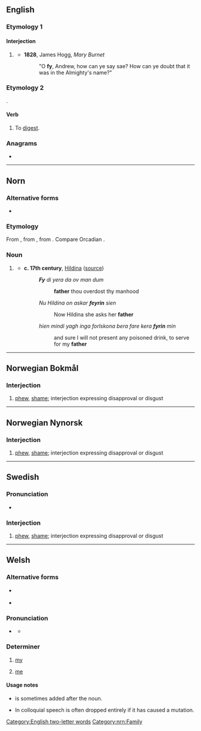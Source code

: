 {{also|Fy|FY|-fy|fy.}}
==English==

===Etymology 1===

====Interjection====
{{en-interj}}

# {{lb|en|archaic}} {{alternative form of|en|fie}}
#* '''1828''', James Hogg, ''Mary Burnet''
#*: "O '''fy''', Andrew, how can ye say sae? How can ye doubt that it was in the Almighty's name?"

===Etymology 2===
{{clipping|en|defy}}.

====Verb====
{{en-verb}}

# {{rfv-sense|en}} {{lb|en|obsolete}} To [[digest]].

===Anagrams===
* {{anagrams|en|a=fy|YF|yf}}

[[Category:English two-letter words]]

----

==Norn==

===Alternative forms===
* {{qualifier|Orkney}} {{l|nrn|fa}}

===Etymology===
From {{inh|nrn|non|faðir|t=father}} , from {{inh|nrn|gem-pro|*fadēr}}, from {{inh|nrn|ine-pro|*ph₂tḗr}}. Compare Orcadian {{m|nrn|fa}}.

===Noun===
{{head|nrn|noun|definite singular|feyrin|or|fyrin}}

# {{lb|nrn|Shetland}} {{l|en|father}}
#* '''c. 17th century''', [[w:en:Hildina|Hildina]] ([http://nornlanguage.x10.mx/shet_txt_hild.htm source])
#*: '''''Fy''' di yera da ov man dum''
#*:: '''father''' thou overdost thy manhood
#*: ''Nu Hildina on askar '''feyrin''' sien''
#*:: Now Hildina she asks her '''father'''
#*: ''hien mindi yagh inga forlskona bera fare kera '''fyrin''' min''
#*:: and sure I will not present any poisoned drink, to serve for my '''father'''

[[Category:nrn:Family]]

----

==Norwegian Bokmål==

===Interjection===
{{head|nb|interjection}}

# [[phew]], [[shame]]; interjection expressing disapproval or disgust

----

==Norwegian Nynorsk==

===Interjection===
{{head|nn|interjection}}

# [[phew]], [[shame]]; interjection expressing disapproval or disgust

----

==Swedish==

===Pronunciation===
* {{IPA|sv|/fyː/}}

===Interjection===
{{head|sv|interjection}}

# [[phew]], [[shame]]; interjection expressing disapproval or disgust

----

==Welsh==

===Alternative forms===
* {{l|cy|'y|’y}} {{q|colloquial}}
* {{l|cy|'m|’m}} {{q|chiefly literary|used after some prepositions|does not trigger mutation}}

===Pronunciation===
* {{a|standard}} {{IPA|cy|/və/}}
** {{a|colloquial}} {{IPA|cy|/ən/|/n/|/ə/|/-/}}

===Determiner===
{{head|cy|determiner|cat2=possessive determiners|triggers [[nasal mutation]]}}

# [[my]]
#: {{uxi|cy|'''fy''' <u>ngh</u>ar newydd|'''my''' new car}}
# [[me]] {{qualifier|as the direct object of a verbal noun}}

====Usage notes====
* {{m|cy|i}} is sometimes added after the noun.
* In colloquial speech {{m|cy|fy}} is often dropped entirely if it has caused a mutation.
*: {{uxi|cy|Lle mae '''’'''<u>ngh</u>ar?|Where’s '''my''' car?}}